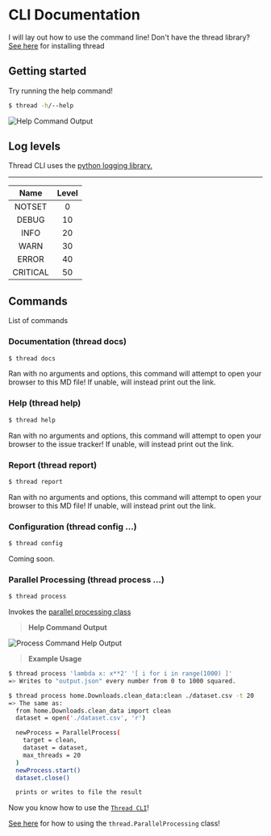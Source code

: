 


# CLI Documentation

I will lay out how to use the command line!
Don't have the thread library? [See here](./getting-started.md) for installing thread



## Getting started

Try running the help command!
```sh
$ thread -h/--help
```

![Help Command Output](/cli_help.png)



## Log levels

Thread CLI uses the [python logging library.](https://docs.python.org/3/library/logging.html)

--------------
|   Name   | Level |
| :-----:  | :---: |
|   NOTSET | 0     |
|    DEBUG | 10    |
|     INFO | 20    |
|     WARN | 30    |
|    ERROR | 40    |
| CRITICAL | 50    |



## Commands

List of commands



### Documentation (thread docs)

```sh
$ thread docs
```
Ran with no arguments and options, this command will attempt to open your browser to this MD file!
If unable, will instead print out the link.



### Help (thread help)

```sh
$ thread help
```
Ran with no arguments and options, this command will attempt to open your browser to the issue tracker!
If unable, will instead print out the link.




### Report (thread report)

```sh
$ thread report
```
Ran with no arguments and options, this command will attempt to open your browser to this MD file!
If unable, will instead print out the link.




### Configuration (thread config ...)

```sh
$ thread config
```
Coming soon.



### Parallel Processing (thread process ...)

```sh
$ thread process
```
Invokes the [parallel processing class](parallel-processing.md#importing-the-class)

> **Help Command Output**

![Process Command Help Output](/process_help.png)

> **Example Usage**
```sh
$ thread process 'lambda x: x**2' '[ i for i in range(1000) ]'
=> Writes to "output.json" every number from 0 to 1000 squared.

$ thread process home.Downloads.clean_data:clean ./dataset.csv -t 20
=> The same as:
  from home.Downloads.clean_data import clean
  dataset = open('./dataset.csv', 'r')

  newProcess = ParallelProcess(
    target = clean,
    dataset = dataset,
    max_threads = 20
  )
  newProcess.start()
  dataset.close()

  prints or writes to file the result
```



Now you know how to use the [`Thread CLI`](#cli-documentation)!

[See here](./parallel-processing.md) for how to using the `thread.ParallelProcessing` class!

